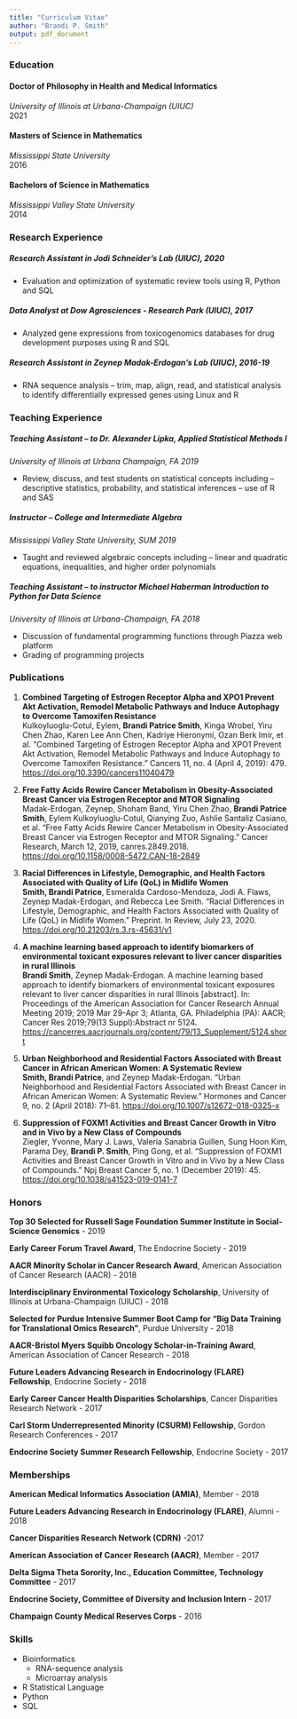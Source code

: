 ```yaml
---
title: "Curriculum Vitae"
author: "Brandi P. Smith"
output: pdf_document
---
```


### Education  

#### Doctor of Philosophy in Health and Medical Informatics 
*University of Illinois at Urbana-Champaign (UIUC)*  
2021

#### Masters of Science in Mathematics 
*Mississippi State University*  
2016

#### Bachelors of Science in Mathematics 
*Mississippi Valley State University*  
2014  

### Research Experience

##### Research Assistant in Jodi Schneider's Lab (UIUC), 2020  

* Evaluation and optimization of systematic review tools using R, Python and SQL

##### Data Analyst at Dow Agrosciences - Research Park (UIUC), 2017  

* Analyzed gene expressions from toxicogenomics databases for drug development purposes using R and SQL

##### Research Assistant in Zeynep Madak-Erdogan's Lab (UIUC), 2016-19  

* RNA sequence analysis – trim, map, align, read, and statistical analysis to identify differentially expressed genes using Linux and R

### Teaching Experience  

##### Teaching Assistant – to Dr. Alexander Lipka, Applied Statistical Methods I  
*University of Illinois at Urbana Champaign, FA 2019*  

* Review, discuss, and test students on statistical concepts including – descriptive statistics, probability, and statistical inferences – use of R and SAS

##### Instructor – College and Intermediate Algebra  
*Mississippi Valley State University, SUM 2019*  

* Taught and reviewed algebraic concepts including – linear and quadratic equations, inequalities, and higher order polynomials
	
##### Teaching Assistant – to instructor Michael Haberman Introduction to Python for Data Science  
*University of Illinois at Urbana-Champaign, FA 2018*  

* Discussion of fundamental programming functions through Piazza web platform  
* Grading of programming projects  


### Publications  


1. **Combined Targeting of Estrogen Receptor Alpha and XPO1 Prevent Akt Activation, Remodel Metabolic Pathways and Induce Autophagy to Overcome Tamoxifen Resistance**    
Kulkoyluoglu-Cotul, Eylem, **Brandi Patrice Smith**, Kinga Wrobel, Yiru Chen Zhao, Karen Lee Ann Chen, Kadriye Hieronymi, Ozan Berk Imir, et al. “Combined Targeting of Estrogen Receptor Alpha and XPO1 Prevent Akt Activation, Remodel Metabolic Pathways and Induce Autophagy to Overcome Tamoxifen Resistance.” Cancers 11, no. 4 (April 4, 2019): 479. <https://doi.org/10.3390/cancers11040479>  

2. **Free Fatty Acids Rewire Cancer Metabolism in Obesity-Associated Breast Cancer via Estrogen Receptor and MTOR Signaling**    
Madak-Erdogan, Zeynep, Shoham Band, Yiru Chen Zhao, **Brandi Patrice Smith**, Eylem Kulkoyluoglu-Cotul, Qianying Zuo, Ashlie Santaliz Casiano, et al. “Free Fatty Acids Rewire Cancer Metabolism in Obesity-Associated Breast Cancer via Estrogen Receptor and MTOR Signaling.” Cancer Research, March 12, 2019, canres.2849.2018. <https://doi.org/10.1158/0008-5472.CAN-18-2849>

3. **Racial Differences in Lifestyle, Demographic, and Health Factors Associated with Quality of Life (QoL) in Midlife Women**  
**Smith, Brandi Patrice**, Esmeralda Cardoso-Mendoza, Jodi A. Flaws, Zeynep Madak-Erdogan, and Rebecca Lee Smith. “Racial Differences in Lifestyle, Demographic, and Health Factors Associated with Quality of Life (QoL) in Midlife Women.” Preprint. In Review, July 23, 2020. <https://doi.org/10.21203/rs.3.rs-45631/v1>  

4. **A machine learning based approach to identify biomarkers of environmental toxicant exposures relevant to liver cancer disparities in rural Illinois**   
**Brandi Smith**, Zeynep Madak-Erdogan. A machine learning based approach to identify biomarkers of environmental toxicant exposures relevant to liver cancer disparities in rural Illinois [abstract]. In: Proceedings of the American Association for Cancer Research Annual Meeting 2019; 2019 Mar 29-Apr 3; Atlanta, GA. Philadelphia (PA): AACR; Cancer Res 2019;79(13 Suppl):Abstract nr 5124. <https://cancerres.aacrjournals.org/content/79/13_Supplement/5124.short> 

5. **Urban Neighborhood and Residential Factors Associated with Breast Cancer in African American Women: A Systematic Review**    
**Smith, Brandi Patrice**, and Zeynep Madak-Erdogan. “Urban Neighborhood and Residential Factors Associated with Breast Cancer in African American Women: A Systematic Review.” Hormones and Cancer 9, no. 2 (April 2018): 71–81. <https://doi.org/10.1007/s12672-018-0325-x>  

6. **Suppression of FOXM1 Activities and Breast Cancer Growth in Vitro and in Vivo by a New Class of Compounds**    
Ziegler, Yvonne, Mary J. Laws, Valeria Sanabria Guillen, Sung Hoon Kim, Parama Dey, **Brandi P. Smith**, Ping Gong, et al. “Suppression of FOXM1 Activities and Breast Cancer Growth in Vitro and in Vivo by a New Class of Compounds.” Npj Breast Cancer 5, no. 1 (December 2019): 45. <https://doi.org/10.1038/s41523-019-0141-7> 


### Honors
**Top 30 Selected for Russell Sage Foundation Summer Institute in Social-Science Genomics** - 2019  

**Early Career Forum Travel Award**, The Endocrine Society - 2019  

**AACR Minority Scholar in Cancer Research Award**, American Association of Cancer Research (AACR) - 2018  

**Interdisciplinary Environmental Toxicology Scholarship**, University of Illinois at Urbana-Champaign (UIUC) - 2018  

**Selected for Purdue Intensive Summer Boot Camp for “Big Data Training for Translational Omics Research”**, Purdue University - 2018  

**AACR-Bristol Myers Squibb Oncology Scholar-in-Training Award**, American Association of Cancer Research - 2018  

**Future Leaders Advancing Research in Endocrinology (FLARE) Fellowship**, Endocrine Society - 2018  


**Early Career Cancer Health Disparities Scholarships**, Cancer Disparities Research Network - 2017  

**Carl Storm Underrepresented Minority (CSURM) Fellowship**, Gordon Research Conferences - 2017  

**Endocrine Society Summer Research Fellowship**, Endocrine Society - 2017  



### Memberships
**American Medical Informatics Association (AMIA)**, Member - 2018  

**Future Leaders Advancing Research in Endocrinology (FLARE)**, Alumni - 2018  

**Cancer Disparities Research Network	(CDRN)** -2017  

**American Association of Cancer Research (AACR)**, Member - 2017  

**Delta Sigma Theta Sorority, Inc., Education Committee, Technology Committee** - 2017  

**Endocrine Society, Committee of Diversity and Inclusion Intern** - 2017  

**Champaign County Medical Reserves Corps** - 2016  


### Skills
* Bioinformatics  
    + RNA-sequence analysis  
    + Microarray analysis  
    
* R Statistical Language  
* Python
* SQL

